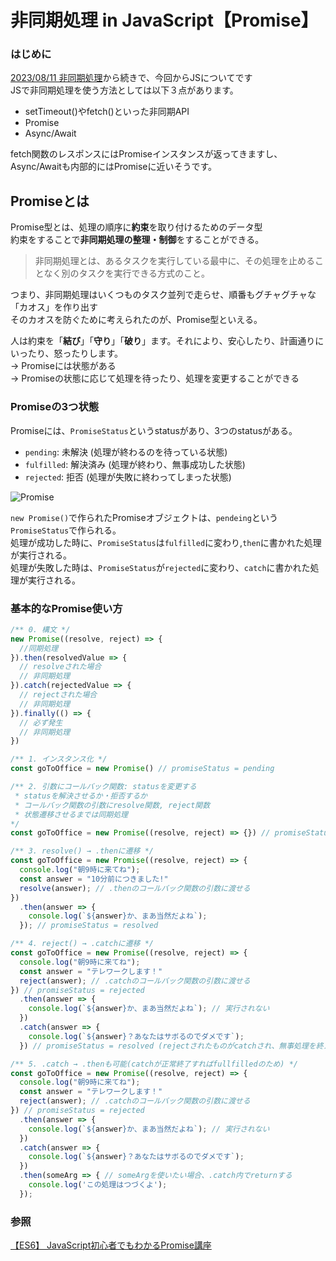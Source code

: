 # 非同期処理 in JavaScript【Promise】

### はじめに
[2023/08/11 非同期処理](./11_Async_Process.mdx)から続きで、今回からJSについてです<br/>
JSで非同期処理を使う方法としては以下３点があります。
- setTimeout()やfetch()といった非同期API
- Promise
- Async/Await  

fetch関数のレスポンスにはPromiseインスタンスが返ってきますし、Async/Awaitも内部的にはPromiseに近いそうです。

## Promiseとは
Promise型とは、処理の順序に**約束**を取り付けるためのデータ型<br/>
約束をすることで**非同期処理の整理・制御**をすることができる。
> 非同期処理とは、あるタスクを実行している最中に、その処理を止めることなく別のタスクを実行できる方式のこと。

つまり、非同期処理はいくつものタスク並列で走らせ、順番もグチャグチャな「カオス」を作り出す<br/>
そのカオスを防ぐために考えられたのが、Promise型といえる。

人は約束を「**結び**」「**守り**」「**破り**」ます。それにより、安心したり、計画通りにいったり、怒ったりします。<br/>
→ Promiseには状態がある<br/>
→ Promiseの状態に応じて処理を待ったり、処理を変更することができる

### Promiseの3つ状態
Promiseには、`PromiseStatus`というstatusがあり、3つのstatusがある。

- `pending`: 未解決 (処理が終わるのを待っている状態)
- `fulfilled`: 解決済み (処理が終わり、無事成功した状態)
- `rejected`: 拒否 (処理が失敗に終わってしまった状態)

![Promise](../../img/2023-08/promise1.png)

`new Promise()`で作られたPromiseオブジェクトは、`pendeing`という`PromiseStatus`で作られる。<br/>
処理が成功した時に、`PromiseStatus`は`fulfilled`に変わり,`then`に書かれた処理が実行される。<br/>
処理が失敗した時は、`PromiseStatus`が`rejected`に変わり、`catch`に書かれた処理が実行される。

### 基本的なPromise使い方

```js filename="Promiseの構文"
/** 0. 構文 */
new Promise((resolve, reject) => {
  //同期処理
}).then(resolvedValue => {
  // resolveされた場合
  // 非同期処理
}).catch(rejectedValue => {
  // rejectされた場合
  // 非同期処理
}).finally(() => {
  // 必ず発生
  // 非同期処理
})

/** 1. インスタンス化 */
const goToOffice = new Promise() // promiseStatus = pending
```

```js
/** 2. 引数にコールバック関数: statusを変更する
 * statusを解決させるか・拒否するか
 * コールバック関数の引数にresolve関数, reject関数
 * 状態遷移させるまでは同期処理 
*/
const goToOffice = new Promise((resolve, reject) => {}) // promiseStatus = pending
```

```js
/** 3. resolve() → .thenに遷移 */
const goToOffice = new Promise((resolve, reject) => {
  console.log("朝9時に来てね");
  const answer = "10分前につきました!"
  resolve(answer); // .thenのコールバック関数の引数に渡せる
})
  .then(answer => {
    console.log(`${answer}か、まあ当然だよね`);
  }); // promiseStatus = resolved
```

```js
/** 4. reject() → .catchに遷移 */
const goToOffice = new Promise((resolve, reject) => {
  console.log("朝9時に来てね");
  const answer = "テレワークします！"
  reject(answer); // .catchのコールバック関数の引数に渡せる
}) // promiseStatus = rejected
  .then(answer => {
    console.log(`${answer}か、まあ当然だよね`); // 実行されない
  })
  .catch(answer => {
    console.log(`${answer}？あなたはサボるのでダメです`);
  }) // promiseStatus = resolved (rejectされたものがcatchされ、無事処理を終えresolveされた。)
```

```js
/** 5. .catch → .thenも可能(catchが正常終了すればfullfilledのため) */
const goToOffice = new Promise((resolve, reject) => {
  console.log("朝9時に来てね");
  const answer = "テレワークします！"
  reject(answer); // .catchのコールバック関数の引数に渡せる
}) // promiseStatus = rejected
  .then(answer => {
    console.log(`${answer}か、まあ当然だよね`); // 実行されない
  })
  .catch(answer => {
    console.log(`${answer}？あなたはサボるのでダメです`);
  })
  .then(someArg => { // someArgを使いたい場合、.catch内でreturnする
    console.log('この処理はつづくよ');
  });
```

### 参照
[【ES6】 JavaScript初心者でもわかるPromise講座](https://qiita.com/cheez921/items/41b744e4e002b966391a)